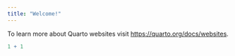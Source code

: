 ```yaml
---
title: "Welcome!"
---
```


To learn more about Quarto websites visit <https://quarto.org/docs/websites>.

```r
1 + 1 
```

